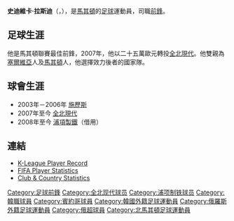 {{noteTA
|T=zh-hans:斯特维卡·里斯蒂奇; zh-hk:史迪維卡·拉斯迪;
|1=zh-hans:斯特维卡·里斯蒂奇; zh-hk:史迪維卡·拉斯迪;
}}
{{Infobox Football biography
|          playername = Stevica Ristić
|               image = [[File:Stevica_Ristić_IMG_3522.jpg|220px]]
|            fullname = Stevica Ristić
|         dateofbirth = {{birth date and age|1982|5|23|df=y}}
|         cityofbirth = [[弗爾沙茨|弗爾沙茨]], [[南巴納特州|南巴納特州]]
|      countryofbirth = [[南斯拉夫|南斯拉夫]] {{flagicon|Serbia}}
|              height = {{Height|m=1.87}}
|            nickname = 
|         currentclub = [[浦項製鐵|浦項製鐵]]
|          clubnumber = 99
|            position = [[前鋒_(足球)|前鋒]]
|          youthyears = 
|          youthclubs = 
|               years = 2003-06<br/>2007-<br/>2008-
|               clubs = [[西列克斯足球俱樂部|施歷斯]]<br/>[[全北現代|全北現代]]<br/>→ [[浦項製鐵|浦項製鐵]] (借用)
|         caps(goals) = 82 (57)<br>25 (13)<br>29 {{0}}(8)
|       nationalyears = 2007-
|        nationalteam = [[馬其頓國家足球隊|馬其頓]]
| nationalcaps(goals) = {{0}}8 {{0}}(1)
|            pcupdate = 25 May 2009
|            ntupdate = 25 May 2009
}}

'''史迪維卡·拉斯迪'''（'''{{lang|pl|Stevica Ristić}}'''，{{bd|1982年|5月23日|catIdx=Stevica Ristić}}），是[[馬其頓|馬其頓]]的[[足球|足球]]運動員，司職[[前鋒_(足球)|前鋒]]。

==足球生涯==

他是馬其頓聯賽最佳前鋒，2007年，他以二十五萬歐元轉投[[全北現代|全北現代]]。他雙親為[[塞爾維亞|塞爾維亞]]人及[[馬其頓|馬其頓]]人，他選擇效力後者的國家隊。

== 球會生涯 ==
*2003年－2006年{{flagicon|Macedonia}} [[西列克斯足球俱樂部|施歷斯]]
*2007年至今{{flagicon|South Korea}} [[全北現代|全北現代]]
*2008年至今{{flagicon|South Korea}} [[浦項製鐵|浦項製鐵]]（借用）

==連結==
* [http://new.kleaguei.com/team/K03/player.aspx?pid=2007050 K-League Player Record]{{dead link|date=2017年12月 |bot=InternetArchiveBot |fix-attempted=yes }} {{ko icon}}
* [http://www.fifa.com/worldfootball/statisticsandrecords/players/player=299419/index.html FIFA Player Statistics]{{Wayback|url=http://www.fifa.com/worldfootball/statisticsandrecords/players/player=299419/index.html |date=20090402055542 }}
* [http://www.national-football-teams.com/v2/player.php?id=17118 Club & Country Statistics]{{Wayback|url=http://www.national-football-teams.com/v2/player.php?id=17118 |date=20121008191231 }}

{{DEFAULTSORT:Ristic, Stevica}}
[[Category:足球前鋒|Category:足球前鋒]]
[[Category:全北现代球员|Category:全北现代球员]]
[[Category:浦项制铁球员|Category:浦项制铁球员]]
[[Category:韓職球員|Category:韓職球員]]
[[Category:賓約哥球員|Category:賓約哥球員]]
[[Category:韓國外籍足球運動員|Category:韓國外籍足球運動員]]
[[Category:俄羅斯外籍足球運動員|Category:俄羅斯外籍足球運動員]]
[[Category:俄超球員|Category:俄超球員]]
[[Category:北馬其頓足球運動員|Category:北馬其頓足球運動員]]
{{soccer-bio-stub}}